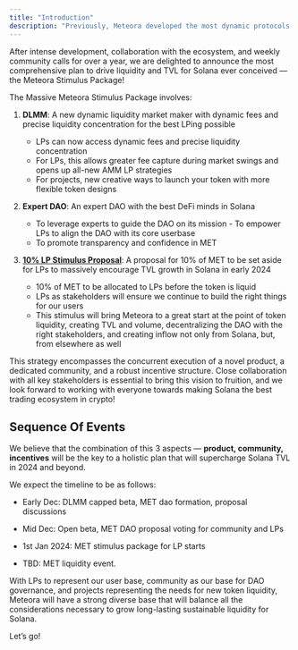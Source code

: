 ```yaml
---
title: "Introduction"
description: "Previously, Meteora developed the most dynamic protocols in DeFi by leveraging the power of Solana. These include dynamic vaults, which rebalance every minute across 10 lending protocols in search of safe, optimum yield, as well as dynamic AMMs tailored for a variety of use cases, including LM-free LST markets, forex, stablecoins, and more."
---
```


After intense development, collaboration with the ecosystem, and weekly community calls for over a year, we are delighted to announce the most comprehensive plan to drive liquidity and TVL for Solana ever conceived — the Meteora Stimulus Package!

The Massive Meteora Stimulus Package involves:

1. **DLMM**: A new dynamic liquidity market maker with dynamic fees and precise liquidity concentration for the best LPing possible

   - LPs can now access dynamic fees and precise liquidity concentration
   - For LPs, this allows greater fee capture during market swings and opens up all-new AMM LP strategies
   - For projects, new creative ways to launch your token with more flexible token designs

2. **Expert DAO**: An expert DAO with the best DeFi minds in Solana

   - To leverage experts to guide the DAO on its mission - To empower LPs to align the DAO with its core userbase
   - To promote transparency and confidence in MET

3. [**10% LP Stimulus Proposal**](https://proposals.meteora.ag/t/10-lp-stimulus-plan/9): A proposal for 10% of MET to be set aside for LPs to massively encourage TVL growth in Solana in early 2024

   - 10% of MET to be allocated to LPs before the token is liquid
   - LPs as stakeholders will ensure we continue to build the right things for our users
   - This stimulus will bring Meteora to a great start at the point of token liquidity, creating TVL and volume, decentralizing the DAO with the right stakeholders, and creating inflow not only from Solana, but, from elsewhere as well

This strategy encompasses the concurrent execution of a novel product, a dedicated community, and a robust incentive structure. Close collaboration with all key stakeholders is essential to bring this vision to fruition, and we look forward to working with everyone towards making Solana the best trading ecosystem in crypto!

## Sequence Of Events

We believe that the combination of this 3 aspects — **product, community, incentives** will be the key to a holistic plan that will supercharge Solana TVL in 2024 and beyond.

We expect the timeline to be as follows:

* Early Dec: DLMM capped beta, MET dao formation, proposal discussions

* Mid Dec: Open beta, MET DAO proposal voting for community and LPs

* 1st Jan 2024: MET stimulus package for LP starts

* TBD: MET liquidity event.

With LPs to represent our user base, community as our base for DAO governance, and projects representing the needs for new token liquidity, Meteora will have a strong diverse base that will balance all the considerations necessary to grow long-lasting sustainable liquidity for Solana.

Let’s go!
